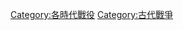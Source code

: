 {{Commonscat|Battles of the Ancient era}}

[[Category:各時代戰役|Category:各時代戰役]]
[[Category:古代戰爭|Category:古代戰爭]]